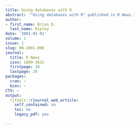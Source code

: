 ```yaml
---
title: Using databases with R
abstract: '"Using databases with R" published in R News.'
author:
- first_name: Brian D.
  last_name: Ripley
date: '2001-01-01'
volume: 1
issue: 1
slug: RN-2001-006
journal:
  title: R News
  issn: 1609-3631
  firstpage: 18
  lastpage: 20
packages:
  cran: ~
  bioc: ~
CTV: ~
output:
  rjtools::rjournal_web_article:
    self_contained: no
    toc: no
    legacy_pdf: yes

---
```

